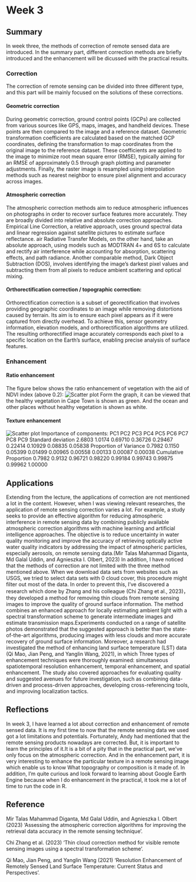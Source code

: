 # Week 3

## Summary
In week three, the methods of correction of remote sensed data are introduced. In the summary part, different correction methods are briefly introduced and the enhancement will be dicussed with the practical results.

### Correction

The correction of remote sensing can be divided into three different type, and this part will be mainly focused on the solutions of these corrections.

#### Geometric correction

During geometric correction, ground control points (GCPs) are collected from various sources like GPS, maps, images, and handheld devices. These points are then compared to the image and a reference dataset. Geometric transformation coefficients are calculated based on the matched GCP coordinates, defining the transformation to map coordinates from the original image to the reference dataset. These coefficients are applied to the image to minimize root mean square error (RMSE), typically aiming for an RMSE of approximately 0.5 through graph plotting and parameter adjustments. Finally, the raster image is resampled using interpolation methods such as nearest neighbor to ensure pixel alignment and accuracy across images. 

#### Atmospheric correction

The atmospheric correction methods aim to reduce atmospheric influences on photographs in order to recover surface features more accurately. They are broadly divided into relative and absolute correction approaches. Empirical Line Correction, a relative approach, uses ground spectral data and linear regression against satellite pictures to estimate surface reflectance. air Radiative Transfer Models, on the other hand, take an absolute approach, using models such as MODTRAN 4+ and 6S to calculate and rectify air interference while accounting for absorption, scattering effects, and path radiance. Another comparable method, Dark Object Subtraction (DOS), involves identifying the image's darkest pixel values and subtracting them from all pixels to reduce ambient scattering and optical mixing.

#### Orthorectification correction / topographic correction:
Orthorectification correction is a subset of georectification that involves providing geographic coordinates to an image while removing distortions caused by terrain.   Its aim is to ensure each pixel appears as if it were captured from directly overhead.   To achieve this, sensor geometry information, elevation models, and orthorectification algorithms are utilized.   The resulting orthorectified image accurately corresponds each pixel to a specific location on the Earth's surface, enabling precise analysis of surface features.

### Enhancement

#### Ratio enhancement
The figure below shows the ratio enhancement of vegetation with the aid of NDVI index (above 0.2):
![Scatter plot](wk3.jpg)
Form the graph, it can be viewed that the healthy vegetation in Cape Town is shown as green. And the ocean and other places without healthy vegetation is shown as white. 

#### Texture enhancement

![Scatter plot](wk3 texture.jpg)
Importance of components:
                          PC1    PC2     PC3     PC4     PC5     PC6     PC7     PC8     PC9
Standard deviation     2.6803 1.0174 0.69710 0.36726 0.29467 0.22414 0.10929 0.08835 0.05838
Proportion of Variance 0.7982 0.1150 0.05399 0.01499 0.00965 0.00558 0.00133 0.00087 0.00038
Cumulative Proportion  0.7982 0.9132 0.96721 0.98220 0.99184 0.99743 0.99875 0.99962 1.00000


## Applications
Extending from the lecture, the applications of correction are not mentioned a lot in the content. However, when I was viewing relevant researches, the application of remote sensing correction varies a lot. For example, a study seeks to provide an effective algorithm for reducing atmospheric interference in remote sensing data by combining publicly available atmospheric correction algorithms with machine learning and artificial intelligence approaches. The objective is to reduce uncertainty in water quality monitoring and improve the accuracy of retrieving optically active water quality indicators by addressing the impact of atmospheric particles, especially aerosols, on remote sensing data.(Mir Talas Mahammad Diganta, Md Galal Uddin, and Agnieszka I. Olbert, 2023) In addition, I have noticed that the methods of correction are not limited with the three method mentioned above. When we download data sets from websites such as USGS, we tried to select data sets with 0 cloud cover, this procedure might filter out most of the data. In order to prevent this, I've discovered a research which done by Zhang and his colleague (Chi Zhang et al., 2023)， they developed a method for removing thin clouds from remote sensing images to improve the quality of ground surface information. The method combines an enhanced approach for locally estimating ambient light with a spectral transformation scheme to generate intermediate images and estimate transmission maps.Experiments conducted on a range of satellite photos demonstrated that the suggested approach is better than  the state-of-the-art algorithms, producing images with less clouds and more accurate recovery of ground surface information. Moreover, a research had investigated the method of enhancing land surface temperature (LST) data (Qi Mao, Jian Peng, and Yanglin Wang, 2021), in which Three types of enhancement techniques were thoroughly examined: simultaneous spatiotemporal resolution enhancement, temporal enhancement, and spatial enhancement.  The study also covered approaches for evaluating quality and suggested avenues for future investigation, such as combining data-driven and process-driven approaches, developing cross-referencing tools, and improving localization tactics.

## Reflections
In week 3, I have learned a lot about correction and enhancement of remote sensed data. It is my first time to now that the remote sensing data we used got a lot limitations and potentials. Fortunately, Andy had mentioned that the remote sensing products nowadays are corrected. But, it is important to learn the principles of it.It is a bit of a pity that in the practical part, we've only focus on the atmospheric correction. And in the enhancement part, it is very interesting to enhance the particular texture in a remote sensing image which enable us to know What topography or composition is it made of. In addition, I'm quite curious and look forward to learning about Google Earth Engine because when I do enhancement in the practical, it took me a lot of time to run the code in R.

## Reference
Mir Talas Mahammad Diganta, Md Galal Uddin, and Agnieszka I. Olbert (2023) ‘Assessing the atmospheric correction algorithms for improving the  retrieval data accuracy in the remote sensing technique’.


Chi Zhang et al. (2023) ‘Thin cloud correction method for visible remote sensing images using a spectral  transformation scheme’.

Qi Mao, Jian Peng, and Yanglin Wang (2021) ‘Resolution Enhancement of Remotely Sensed Land Surface  Temperature: Current Status and Perspectives’.
